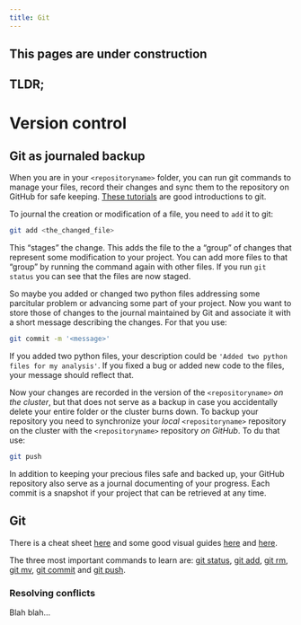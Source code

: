 ```yaml
---
title: Git
---
```


::: {.callout-caution }
## This pages are under construction

:::

## TLDR;


# Version control {#sec-git-101}

## Git as journaled backup

When you are in your `<repositoryname>` folder, you can run git commands to manage your files, record their changes and sync them to the repository on GitHub for safe keeping. [These tutorials](https://www.atlassian.com/git) are good introductions to git. 

To journal the creation or modification of a file, you need to `add` it to git:

```.bash
git add <the_changed_file>
```

 This "stages" the change. This adds the file to the a "group" of changes that represent some modification to your project. You can add more files to that "group" by running the command again with other files. If you run `git status` you can see that the files are now staged.

So maybe you added or changed two python files addressing some parcitular problem or advancing some part of your project. Now you want to store those of changes to the journal maintained by Git and associate it with a short message describing the changes. For that you use:

```.bash
git commit -m '<message>'
```
    
If you added two python files, your description could be `'Added two python files for my analysis'`. If you fixed a bug or added new code to the files, your message should reflect that. 

Now your changes are recorded in the version of the `<repositoryname>` *on the cluster*, but that does not serve as a backup in case you accidentally delete your entire folder or the cluster burns down. To backup your repository you need to synchronize your *local* `<repositoryname>` repository on the cluster with the `<repositoryname>` repository *on GitHub*. To du that use:

```.bash
git push
```

In addition to keeping your precious files safe and backed up, your GitHub repository also serve as a journal documenting of your progress. Each commit is a snapshot if your project that can be retrieved at any time.

## Git 


There is a cheat sheet [here](https://training.github.com/downloads/github-git-cheat-sheet/) and some good visual guides [here](https://ndpsoftware.com/git-cheatsheet.html) and [here](https://marklodato.github.io/visual-git-guide/index-en.html).


The three most important commands to learn are: [git status](https://git-scm.com/docs/git-status), [git add](https://git-scm.com/docs/git-add), [git rm](https://git-scm.com/docs/git-rm), [git mv](https://git-scm.com/docs/git-mv), [git commit](https://git-scm.com/docs/git-commit) and [git push](https://git-scm.com/docs/git-push). 


### Resolving conflicts

Blah blah...